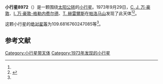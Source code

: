 {{Infobox planet
| bgcolour = #FFFFC0
| name = 8972 Sylvatica
| symbol = 
| image = 
| caption = 
| discovery = yes
| discovery_ref = 
| discoverer = [[C._J._万·豪敦|C. J. 万·豪敦]]、[[I._万·豪敦-格勒内费尔德|I. 万·豪敦-格勒内费尔德]]、[[T._赫雷爾斯|T. 赫雷爾斯]]
| discovery_site = [[帕洛马山|帕洛马山]] 
| discovered = 1973年9月29日
| designations = yes
| mp_name = 
| named_after = 
| alt_names = 2319 T-2/ 1986 WC4 / 1992 OM1
| mp_category = [[主带小行星|主带小行星]]
| orbit_ref = <ref name="a">[http://ssd.jpl.nasa.gov/sbdb.cgi?sstr=8972 8972 Sylvatica] {{Wayback|url=http://ssd.jpl.nasa.gov/sbdb.cgi?sstr=8972 |date=20140925132850 }}，小行星數據庫瀏覽器（JPL Small-Body Database Browser）－[[美国国家航空航天局|美国国家航空航天局]]喷气推进实验室</ref>
| epoch = 2456400.5 (2013年4月18日更新)
| aphelion = {{convert|2.462855726918869|AU|km|3|abbr=on|lk=out}}
| perihelion = {{convert|1.883450955829398|AU|km|3|abbr=on}}
| semimajor = {{convert|2.173153341374134|AU|km|3|abbr=on}}
| eccentricity = 0.133309684
| period = 1170.129652 [[日|日]]<br />3.2[[儒略年|儒略年]]
| avg_speed = 
| inclination = 2.26685223462083
| asc_node = 217.1418569844166
| mean_anomaly = 
| arg_peri = 109.6816760247085
| satellites = 
| physical_characteristics = yes
| dimensions = 
| mass = 
| density = 
| surface_grav = 
| escape_velocity = 
| sidereal_day = 
| axial_tilt = 
| pole_ecliptic_lat = 
| pole_ecliptic_lon = 
| albedo = 
| temperatures= 
| temp_name1 = 
| mean_temp_1 = 
| max_temp_1 = 
| temp_name2 = 
| max_temp_2 = 
| spectral_type = 
| abs_magnitude = 109.6816760247085
}}

'''小行星8972'''（{{lang-en|8972 Sylvatica}}）是一颗围绕[[太阳|太阳]][[公转|公转]]的[[小行星|小行星]]。1973年9月29日，[[C._J._万·豪敦|C. J. 万·豪敦]]、[[I._万·豪敦-格勒内费尔德|I. 万·豪敦-格勒内费尔德]]、[[T._赫雷爾斯|T. 赫雷爾斯]]在[[帕洛马山|帕洛马山]]发现了此天体<ref name="a" /><ref>{{cite news|title=小行星列表|url=http://cfa-www.harvard.edu/iau/lists/NumberedMPs.txt|accessdate=2013-07-08|newspaper=哈佛大学|archive-date=2008-05-17|archive-url=https://web.archive.org/web/20080517010638/http://cfa-www.harvard.edu/iau/lists/NumberedMPs.txt|dead-url=no}}</ref>。

这颗小行星的[[绝对星等|绝对星等]]为109.6816760247085等<ref name="a" />。

==参考文献==
{{reflist}}
{{Minor Planet Number|[[小行星8971|小行星8971]]|[[小行星8973|小行星8973]]}}

{{小天体}}

[[Category:小行星带天体|Category:小行星带天体]]
[[Category:1973年发现的小行星|Category:1973年发现的小行星]]

{{asteroid-stub}}